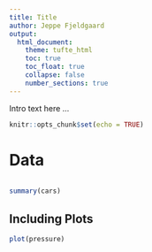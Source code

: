 ```yaml
---
title: Title
author: Jeppe Fjeldgaard
output: 
  html_document:
    theme: tufte_html 
    toc: true
    toc_float: true
    collapse: false
    number_sections: true
---
```


Intro text here ...

```r
knitr::opts_chunk$set(echo = TRUE)
```

# Data 
```r

```


```r
summary(cars)
```

## Including Plots


```r
plot(pressure)
```


